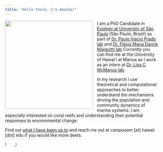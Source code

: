 ```yaml
---
title: "Hello there, I'm Amanda!"
---
```


<img src="images/amanda_bio.jpeg" style="height: 290px; padding-right: 10px;" align="left"> 
<div style="text-align: left">  

I am a PhD Candidate in [Ecology at University of São Paulo](https://posecologia.ib.usp.br/en/) (São Paulo, Brazil)  as part of [Dr. Paulo Inácio Prado lab](https://ecologia.ib.usp.br/let/doku.php?id=engl:prado:start) and [Dr. Flávia Maria Darcie Marquitti lab](https://www.ifi.unicamp.br/~flaviam/index.html) Currently you can find me at the University of Hawai'i at Manoa as I work as an intern at [Dr. Lisa C McManus lab](https://lmcmanus47.github.io/index.html).

In my research I use theoretical and computational approaches to better understand the mechanisms driving the population and community dynamics of marine systems. I am especially interested on coral reefs and understanding their potential responses to environmental change. 

Find out [what I have been up to](https://camposamanda.github.io/projects.html) and reach me out at camposam [at] hawaii [dot] edu if you would like more deets.


<a href="https://github.com/camposamanda/"> ![](images/logo_Github.png){width=6%} </a> 
<a href="https://scholar.google.com.br/citations?user=tF4Of2wAAAAJ&hl=en"> ![](images/logo_GoogleScholar.png){width=5.5%} </a>